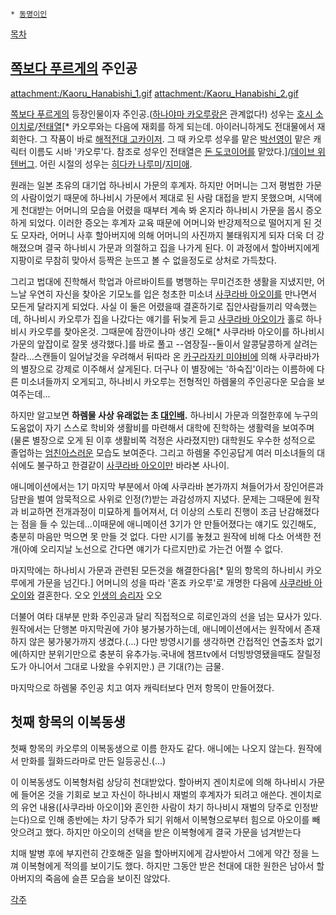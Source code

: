  * [[동명이인]]

[[목차]]

== [[쪽보다 푸르게]]의 주인공 ==
attachment:/Kaoru_Hanabishi_1.gif attachment:/Kaoru_Hanabishi_2.gif

[[쪽보다 푸르게]]의 등장인물이자 주인공.([[하나야마 카오루]]랑은 관계없다!) 성우는 [[호시 소이치로]]/[[전태열]][* 카오루와는 다음에 재회를 하게 되는데. 아이러니하게도 전대물에서 재회한다. 그 작품이 바로 [[해적전대 고카이저]]. 그 때 카오루 성우를 맡은 [[박선영]]이 맡은 캐릭터 이름도 시바 '카오루'다. 참조로 성우인 전태열은 [[돈 도코이어]]를 맡았다.]/[[데이브 위텐버그]]. 어린 시절의 성우는 [[히다카 나루미]]/[[지미애]].

원래는 일본 초유의 대기업 하나비시 가문의 후계자. 하지만 어머니는 그저 평범한 가문의 사람이었기 때문에 하나비시 가문에서 제대로 된 사람 대접을 받지 못했으며, 시댁에게 천대받는 어머니의 모습을 어렸을 때부터 계속 봐 온지라 하나비시 가문을 몹시 증오하게 되었다. 이러한 증오는 후계자 교육 때문에 어머니와 반강제적으로 떨어지게 된 것도 모자라, 어머니 사후 할아버지에 의해 어머니의 사진까지 불태워지게 되자 더욱 더 강해졌으며 결국 하나비시 가문과 의절하고 집을 나가게 된다. 이 과정에서 할아버지에게 지팡이로 무참히 맞아서 등짝은 눈뜨고 볼 수 없을정도로 상처로 가득찼다.

그리고 법대에 진학해서 학업과 아르바이트를 병행하는 무미건조한 생활을 지냈지만, 어느날 우연히 자신을 찾아온 기모노를 입은 청초한 미소녀 [[사쿠라바 아오이]]를 만나면서 모든게 달라지게 되었다. 사실 이 둘은 어렸을때 결혼하기로 집안사람들끼리 약속했는데, 하나비시 카오루가 집을 나갔다는 얘기를 뒤늦게 듣고 [[사쿠라바 아오이]]가 홀로 하나비시 카오루를 찾아온것. 그때문에 잠깐이나마 생긴 오해[* 사쿠라바 아오이를 하나비시 가문의 앞잡이로 잘못 생각했다.]를 바로 풀고 --염장질--둘이서 알콩달콩하게 살려는 찰라...스캔들이 일어날것을 우려해서 뒤따라 온 [[카구라자키 미야비]]에 의해 사쿠라바가의 별장으로 강제로 이주해서 살게된다. 더구나 이 별장에는 '하숙집'이라는 이름하에 다른 미소녀들까지 오게되고, 하나비시 카오루는 전형적인 하렘물의 주인공다운 모습을 보여주는데...  

하지만 알고보면 '''하렘물 사상 유래없는 초 [[대인배]].''' 하나비시 가문과 의절한후에 누구의 도움없이 자기 스스로 학비와 생활비를 마련해서 대학에 진학하는 생활력을 보여주며(물론 별장으로 오게 된 이후 생활비쪽 걱정은 사라졌지만) 대학원도 우수한 성적으로 졸업하는 [[엄친아]]스러운 모습도 보여준다. 그리고 하렘물 주인공답게 여러 미소녀들의 대쉬에도 불구하고 한결같이 [[사쿠라바 아오이]]만 바라본 사나이.

애니메이션에서는 1기 마지막 부분에서 아예 사쿠라바 본가까지 쳐들어가서 장인어른과 담판을 벌여 암묵적으로 사위로 인정(?)받는 과감성까지 지녔다. 문제는 그때문에 원작과 비교하면 전개과정이 미묘하게 틀어져서, 더 이상의 스토리 진행이 조금 난감해졌다는 점을 들 수 있는데...이때문에 애니메이션 3기가 안 만들어졌다는 얘기도 있긴해도, 충분히 마음만 먹으면 못 만들 것 없다. 다만 시기를 놓쳤고 원작에 비해 다소 어색한 전개(아예 오리지날 노선으로 간다면 얘기가 다르지만)로 가는건 어쩔 수 없다.

마지막에는 하나비시 가문과 관련된 모든것을 해결한다음[* 밑의 항목의 하나비시 카오루에게 가문을 넘긴다.] 어머니의 성을 따라 '혼죠 카오루'로 개명한 다음에 [[사쿠라바 아오이]]와 결혼한다. 오오 [[인생의 승리자]] 오오

더불어 여타 대부분 만화 주인공과 달리 직접적으로 히로인과의 선을 넘는 묘사가 있다. 원작에서는 단행본 마지막권에 가야 붕가붕가하는데, 애니메이션에서는 원작에서 존재하지 않은 붕가붕가까지 생겼다.(...) 다만 방영시기를 생각하면 간접적인 연출조차 없기에(하지만 분위기만으로 충분히 유추가능.국내에 챔프tv에서 더빙방영됐을때도 잘릴정도가 아니어서 그대로 나왔을 수위지만.) 큰 기대(?)는 금물.

마지막으로 하렘물 주인공 치고 여자 캐릭터보다 먼저 항목이 만들어졌다.

== 첫째 항목의 이복동생 ==
첫째 항목의 카오루의 이복동생으로 이름 한자도 같다. 애니에는 나오지 않는다. 원작에서 만화를 월화드라마로 만든 일등공신.(...)

이 이복동생도 이복형처럼 상당히 천대받았다. 할아버지 겐이치로에 의해 하나비시 가문에 들어온 것을 기회로 보고 자신이 하나비시 재벌의 후계자가 되려고 애쓴다. 겐이치로의 유언 내용([사쿠라바 아오이]와 혼인한 사람이 차기 하나비시 재벌의 당주로 인정받는다)으로 인해 종반에는 차기 당주가 되기 위해서 이복형으로부터 힘으로 아오이를 빼앗으려고 했다. 하지만 아오이의 선택을 받은 이복형에게 결국 가문을 넘겨받는다

치매 발병 후에 부지런히 간호해준 일을 할아버지에게 감사받아서 그에게 약간 정을 느껴 이복형에게 적의를 보이기도 했다. 하지만 그동안 받은 천대에 대한 원한은 남아서 할아버지의 죽음에 슬픈 모습을 보이진 않았다.

[[각주]]
